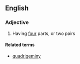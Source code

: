 ==English==

===Adjective===
{{en-adj|-}}

# Having [[four]] parts, or two pairs

====Related terms====
*[[quadrigeminy]]